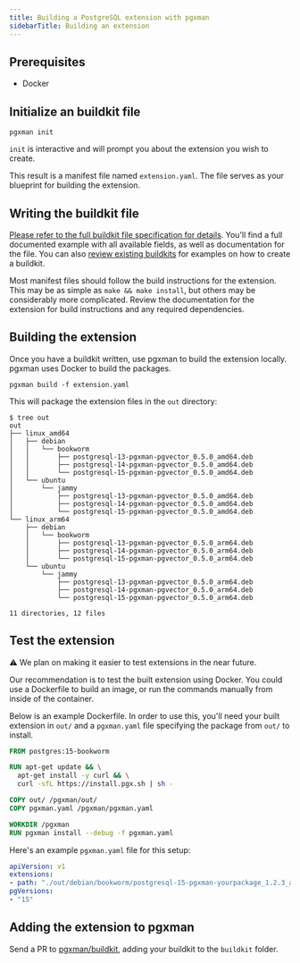 ```yaml
---
title: Building a PostgreSQL extension with pgxman
sidebarTitle: Building an extension
---
```


## Prerequisites

- Docker

## Initialize an buildkit file

```console
pgxman init
```

`init` is interactive and will prompt you about the extension you wish to
create.

This result is a manifest file named `extension.yaml`. The file serves as your
blueprint for building the extension.

## Writing the buildkit file

[Please refer to the full buildkit file specification for details](spec/buildkit). You'll
find a full documented example with all available fields, as well as documentation for the file.
You can also [review existing buildkits](https://github.com/pgxman/buildkit/tree/main/buildkit)
for examples on how to create a buildkit.

Most manifest files should follow the build instructions for the extension.
This may be as simple as `make && make install`, but others may be considerably
more complicated. Review the documentation for the extension for build
instructions and any required dependencies.

## Building the extension

Once you have a buildkit written, use pgxman to build the extension locally.
pgxman uses Docker to build the packages.

```console
pgxman build -f extension.yaml
```

This will package the extension files in the `out` directory:

```console
$ tree out
out
├── linux_amd64
│   ├── debian
│   │   └── bookworm
│   │       ├── postgresql-13-pgxman-pgvector_0.5.0_amd64.deb
│   │       ├── postgresql-14-pgxman-pgvector_0.5.0_amd64.deb
│   │       └── postgresql-15-pgxman-pgvector_0.5.0_amd64.deb
│   └── ubuntu
│       └── jammy
│           ├── postgresql-13-pgxman-pgvector_0.5.0_amd64.deb
│           ├── postgresql-14-pgxman-pgvector_0.5.0_amd64.deb
│           └── postgresql-15-pgxman-pgvector_0.5.0_amd64.deb
└── linux_arm64
    ├── debian
    │   └── bookworm
    │       ├── postgresql-13-pgxman-pgvector_0.5.0_arm64.deb
    │       ├── postgresql-14-pgxman-pgvector_0.5.0_arm64.deb
    │       └── postgresql-15-pgxman-pgvector_0.5.0_arm64.deb
    └── ubuntu
        └── jammy
            ├── postgresql-13-pgxman-pgvector_0.5.0_arm64.deb
            ├── postgresql-14-pgxman-pgvector_0.5.0_arm64.deb
            └── postgresql-15-pgxman-pgvector_0.5.0_arm64.deb

11 directories, 12 files
```

## Test the extension

⚠️ We plan on making it easier to test extensions in the near future.

Our recommendation is to test the built extension using Docker. You could use a
Dockerfile to build an image, or run the commands manually from inside of the
container.

Below is an example Dockerfile. In order to use this, you'll need your built
extension in `out/` and a `pgxman.yaml` file specifying the package from `out/`
to install.

```Dockerfile
FROM postgres:15-bookworm

RUN apt-get update && \
  apt-get install -y curl && \
  curl -sfL https://install.pgx.sh | sh -

COPY out/ /pgxman/out/
COPY pgxman.yaml /pgxman/pgxman.yaml

WORKDIR /pgxman
RUN pgxman install --debug -f pgxman.yaml
```

Here's an example `pgxman.yaml` file for this setup:

```yaml
apiVersion: v1
extensions:
- path: "./out/debian/bookworm/postgresql-15-pgxman-yourpackage_1.2.3_arm64.deb"
pgVersions:
- "15"
```

## Adding the extension to pgxman

Send a PR to [pgxman/buildkit](https://github.com/pgxman/buildkit), adding your
buildkit to the `buildkit` folder.
